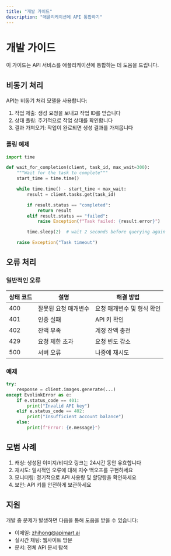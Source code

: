 ```yaml
---
title: "개발 가이드"
description: "애플리케이션에 API 통합하기"
---
```


# 개발 가이드

이 가이드는 API 서비스를 애플리케이션에 통합하는 데 도움을 드립니다.

## 비동기 처리

API는 비동기 처리 모델을 사용합니다:

1. 작업 제출: 생성 요청을 보내고 작업 ID를 받습니다
2. 상태 폴링: 주기적으로 작업 상태를 확인합니다
3. 결과 가져오기: 작업이 완료되면 생성 결과를 가져옵니다

### 폴링 예제

```python
import time

def wait_for_completion(client, task_id, max_wait=300):
    """Wait for the task to complete"""
    start_time = time.time()

    while time.time() - start_time < max_wait:
        result = client.tasks.get(task_id)

        if result.status == "completed":
            return result
        elif result.status == "failed":
            raise Exception(f"Task failed: {result.error}")

        time.sleep(2)  # wait 2 seconds before querying again

    raise Exception("Task timeout")
```

## 오류 처리

### 일반적인 오류

| 상태 코드 | 설명 | 해결 방법 |
|--------|-------------|------------|
| 400 | 잘못된 요청 매개변수 | 요청 매개변수 및 형식 확인 |
| 401 | 인증 실패 | API 키 확인 |
| 402 | 잔액 부족 | 계정 잔액 충전 |
| 429 | 요청 제한 초과 | 요청 빈도 감소 |
| 500 | 서버 오류 | 나중에 재시도 |

### 예제

```python
try:
    response = client.images.generate(...)
except EvolinkError as e:
    if e.status_code == 401:
        print("Invalid API key")
    elif e.status_code == 402:
        print("Insufficient account balance")
    else:
        print(f"Error: {e.message}")
```

## 모범 사례

1. 캐싱: 생성된 이미지/비디오 링크는 24시간 동안 유효합니다
2. 재시도: 일시적인 오류에 대해 지수 백오프를 구현하세요
3. 모니터링: 정기적으로 API 사용량 및 할당량을 확인하세요
4. 보안: API 키를 안전하게 보관하세요

## 지원

개발 중 문제가 발생하면 다음을 통해 도움을 받을 수 있습니다:

- 이메일: zhihong@apimart.ai
- 실시간 채팅: 웹사이트 방문
- 문서: 전체 API 문서 탐색

